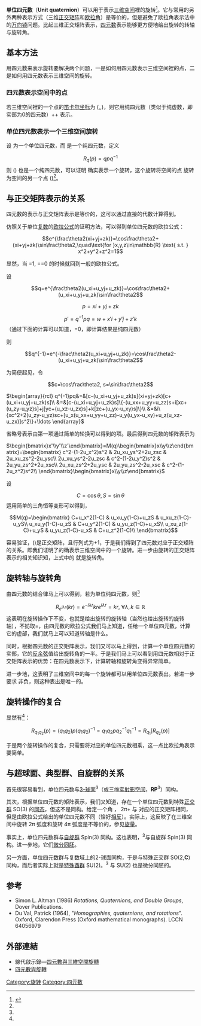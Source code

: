 {{NoteTA
|G1=Math
|G2=Physics
}}
'''单位四元数'''（'''Unit quaternion'''）可以用于表示[[三维空间|三维空间]]裡的旋转<ref name="Zachary">{{cite arXiv|last=Treisman|first=Zachary|eprint=0908.1205|title=A young person's guide to the Hopf fibration}}</ref>。它与常用的另外两种表示方式（三维[[正交矩阵|正交矩阵]]和[[欧拉角|欧拉角]]）是等价的，但是避免了欧拉角表示法中的[[万向锁|万向锁]]问题。比起三维正交矩阵表示，[[四元数|四元数]]表示能够更方便地给出旋转的转轴与旋转角。

==基本方法==
用四元数来表示旋转要解决两个问题，一是如何用四元数表示三维空间裡的点，二是如何用四元数表示三维空间的旋转。

=== 四元数表示空间中的点 ===
若三维空间裡的一个点的[[笛卡尔坐标|笛卡尔坐标]]为 ({{mvar|x}},{{mvar|y}},{{mvar|z}})，则它用纯四元数（类似于纯虚数，即实部为0的四元数）{{mvar|xi}}+{{mvar|yj}}+{{mvar|zk}} 表示。

=== 单位四元数表示一个三维空间旋转 ===
设 {{mvar|q}} 为一个单位四元数，而 {{mvar|p}} 是一个纯四元数，定义
:<math>R_q(p)=qpq^{-1}</math>
则 {{mvar|R}}<sub>{{mvar|q}}</sub>({{mvar|p}}) 也是一个纯四元数，可以证明 {{mvar|R}}<sub>{{mvar|q}}</sub> 确实表示一个旋转，这个旋转将空间的点 {{mvar|p}} 旋转为空间的另一个点 {{mvar|R}}<sub>{{mvar|q}}</sub>({{mvar|p}})<ref name="Zachary" />。

== 与正交矩阵表示的关系 ==
四元数的表示与正交矩阵表示是等价的，这可以通过直接的代数计算得到。

仿照关于单位[[复数_(数学)|复数]]的[[欧拉公式|欧拉公式]]的证明方法，可以得到单位四元数的欧拉公式：
:<math>e^{\frac\theta2(xi+yj+zk)}=\cos\frac\theta2+(xi+yj+zk)\sin\frac\theta2,\quad\text{for }x,y,z\in\mathbb{R} \text{ s.t. } x^2+y^2+z^2=1</math>

显然，当 {{mvar|x}}=1, {{mvar|y}}={{mvar|z}}=0 的时候就回到一般的欧拉公式。

设
:<math>q=e^{\frac\theta2(u_xi+u_yj+u_zk)}=\cos\frac\theta2+(u_xi+u_yj+u_zk)\sin\frac\theta2</math>
:<math>p=xi+yj+zk</math>
:<math>p'=q^{-1}pq=w+x'i+y'j+z'k</math>
（通过下面的计算可以知道，{{mvar|w}}=0，即计算结果是纯四元数）

则
:<math>q^{-1}=e^{-\frac\theta2(u_xi+u_yj+u_zk)}=\cos\frac\theta2-(u_xi+u_yj+u_zk)\sin\frac\theta2</math>

为简便起见，令
:<math>c=\cos\frac\theta2, s=\sin\frac\theta2</math>

<math>
\begin{array}{rcl}
q^{-1}pq&=&[c-(u_xi+u_yj+u_zk)s](xi+yj+zk)[c+(u_xi+u_yj+u_zk)s]\\
&=&[c-(u_xi+u_yj+u_zk)s]\{-(u_xx+u_yy+u_zz)s+i[xc+(u_zy-u_yz)s]+j[yc+(u_xz-u_zx)s]+k[zc+(u_yx-u_xy)s]\}\\
&=&i\{xc^2+2(u_zy-u_yz)sc+[u_x(u_xx+u_yy+u_zz)-u_y(u_yx-u_xy)+u_z(u_xz-u_zx)]s^2\}+\ldots
\end{array}
</math>

省略号表示由第一项通过简单的轮换可以得到的项。最后得到四元数的矩阵表示为

<math>
\begin{bmatrix}x'\\y'\\z'\end{bmatrix}=M(q)\begin{bmatrix}x\\y\\z\end{bmatrix}=\begin{bmatrix}
c^2-(1-2u_x^2)s^2 & 2u_xu_ys^2+2u_zsc & 2u_xu_zs^2-2u_ysc\\
2u_xu_ys^2-2u_zsc & c^2-(1-2u_y^2)s^2 & 2u_yu_zs^2+2u_xsc\\
2u_xu_zs^2+2u_ysc & 2u_yu_zs^2-2u_xsc & c^2-(1-2u_z^2)s^2\\
\end{bmatrix}\begin{bmatrix}x\\y\\z\end{bmatrix}
</math>

设
:<math>C=\cos\theta,S=\sin\theta</math>
运用简单的三角恒等变形可以得到，
:<math>
M(q)=\begin{bmatrix}
C+u_x^2(1-C) & u_xu_y(1-C)+u_zS & u_xu_z(1-C)-u_yS\\
u_xu_y(1-C)-u_zS & C+u_y^2(1-C) & u_yu_z(1-C)+u_xS\\
u_xu_z(1-C)+u_yS & u_yu_z(1-C)-u_xS & C+u_z^2(1-C)\\
\end{bmatrix}
</math>
 
容易验证，{{mvar|M}}({{mvar|q}})是正交矩阵，且行列式为+1，于是我们得到了四元数对应于正交矩阵的关系。即我们证明了{{mvar|R}}<sub>{{mvar|q}}</sub>的确表示三维空间中的一个旋转。进一步由旋转的正交矩阵表示的相关知识知，上式中的 {{mvar|θ}} 就是旋转角。

== 旋转轴与旋转角 ==
由四元数的结合律马上可以得到，若{{mvar|r}}为单位纯四元数，则<ref name="Zachary" />
:<math>R_{e^{i\lambda r}}(kr)=e^{-i\lambda r}kre^{i\lambda r}=kr,\ \forall\lambda,k\in\mathbb{R}</math>
这表明{{mvar|kr}}在旋转操作下不变，也就是{{mvar|kr}}给出旋转的旋转轴（当然{{mvar|r}}也给出旋转的旋转轴），不妨取{{mvar|k}}={{mvar|s}}，由四元数的欧拉公式我们马上知道，任给一个单位四元数{{mvar|q}}，计算它的虚部，我们就马上可以知道转轴是什么。

同时，根据四元数的正交矩阵表示，我们又可以马上得到，计算一个单位四元数的实部，它的[[反余弦|反余弦]]值给出旋转角的一半。于是我们马上可以看到用四元数相对于正交矩阵表示的优势：在四元数表示下，计算转轴和旋转角变得异常简单。

进一步地，这表明了三维空间中的每一个旋转都可以用单位四元数表出。若进一步要求 {{mvar|u}}<sub>{{mvar|x}}</sub> 非负，则这种表出是唯一的。

== 旋转操作的复合 ==
显然有<ref name="Zachary" />：
:<math>R_{q_1q_2}(p)=(q_1q_2)p(q_1q_2)^{-1}=q_1q_2pq_2^{-1}q_1^{-1}=R_{q_1}[R_{q_2}(p)]</math>

于是两个旋转操作的复合，只需要将对应的单位四元数相乘，这一点比欧拉角表示要简单。

== 与超球面、典型群、自旋群的关系 ==
首先很容易看到，单位四元数与[[超球面|3-球面]]{{mvar|S}}<sup>3</sup>（或三维[[实射影空间|实射影空间]]，'''RP'''<sup>3</sup>）同构。

其次，根据单位四元数的矩阵表示，我们又知道，存在一个单位四元数到特殊[[正交群|正交群]] SO(3) 的[[同态|同态]]，但这不是同构。给定一个角 {{mvar|θ}}， 2π+{{mvar|θ}} 与 {{mvar|θ}} 对应的正交矩阵相同，但是由欧拉公式给出的单位四元数不同（恰好[[相反数|相反]]）。实际上，这反映了在三维空间中旋转 2π 弧度和旋转 4π 弧度是不等价的，参见[[旋量|旋量]]。

事实上，单位四元数群与[[自旋群|自旋群]] Spin(3) 同构。这也表明，{{mvar|S}}<sup>3</sup>与自旋群 Spin(3) 同构。进一步地，它们[[微分同胚|微分同胚]]。

另一方面，单位四元数群与复数域上的2-球面同构，于是与特殊正交群 SO(2,'''C''') 同构，而后者实际上就是[[特殊酉群|特殊酉群]] SU(2)。{{mvar|S}}<sup>3</sup> 与 SU(2) 也是微分同胚的。

==参考==
<references />
*Simon L. Altman (1986) ''Rotations, Quaternions, and Double Groups'', Dover Publications.
*Du Val, Patrick (1964), "''Homographies, quaternions, and rotations''". Oxford, Clarendon Press (Oxford mathematical monographs). LCCN 64056979

== 外部連結 ==
* 線代啟示錄—[https://ccjou.wordpress.com/2014/04/23/%E5%9B%9B%E5%85%83%E6%95%B8%E8%88%87%E4%B8%89%E7%B6%AD%E7%A9%BA%E9%96%93%E6%97%8B%E8%BD%89/ 四元數與三維空間旋轉]{{Wayback|url=https://ccjou.wordpress.com/2014/04/23/%E5%9B%9B%E5%85%83%E6%95%B8%E8%88%87%E4%B8%89%E7%B6%AD%E7%A9%BA%E9%96%93%E6%97%8B%E8%BD%89/ |date=20150419194001 }}
* [http://openhome.cc/Gossip/ComputerGraphics/QuaternionsRotate.htm 四元數與旋轉]{{Wayback|url=http://openhome.cc/Gossip/ComputerGraphics/QuaternionsRotate.htm |date=20150421143417 }}

[[Category:旋转|Category:旋转]]
[[Category:四元数|Category:四元数]]